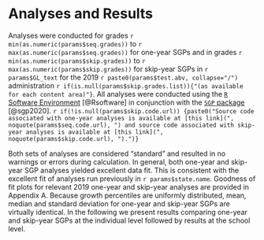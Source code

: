 #  Analyses and Results

Analyses were conducted for grades `r min(as.numeric(params$seq.grades))` to `r max(as.numeric(params$seq.grades))` for one-year SGPs and in grades `r min(as.numeric(params$skip.grades))` to `r max(as.numeric(params$skip.grades))` for skip-year SGPs in `r params$GL_text` for the 2019 `r paste0(params$test.abv, collapse="/")` administration `r if(is.null(params$skip.grades.list)){"(as available for each content area)"}`. All analyses were conducted using the [`R` Software Environment](http://www.r-project.org/) [@Rsoftware] in conjunction with the [`SGP` package](https://github.com/CenterForAssessment/SGP) [@sgp2020]. `r if(!is.null(params$skip.code.url)) {paste0("Source code associated with one-year analyses is available at [this link](", noquote(params$seq.code.url), ") and source code associated with skip-year analyses is available at [this link](", noquote(params$skip.code.url), ").")}`

Both sets of analyses are considered "standard" and resulted in no warnings or errors during calculation. In general, both one-year and skip-year SGP analyses yielded excellent data fit. This is consistent with the excellent fit of analyses run previously in `r params$state.name`. Goodness of fit plots for relevant 2019 one-year and skip-year analyses are provided in Appendix A. Because growth percentiles are uniformly distributed, mean, median and standard deviation for one-year and skip-year SGPs are virtually identical. In the following we present results comparing one-year and skip-year SGPs at the individual level followed by results at the school level.
